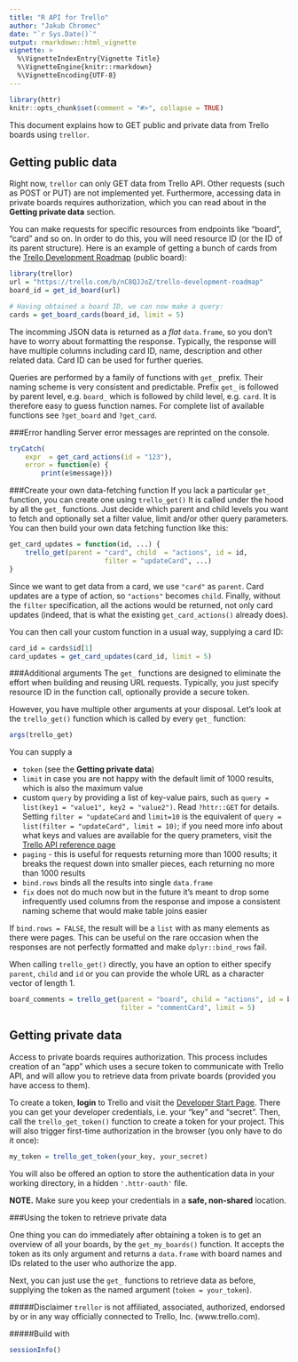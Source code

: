 ```yaml
---
title: "R API for Trello"
author: "Jakub Chromec"
date: "`r Sys.Date()`"
output: rmarkdown::html_vignette
vignette: >
  %\VignetteIndexEntry{Vignette Title}
  %\VignetteEngine{knitr::rmarkdown}
  %\VignetteEncoding{UTF-8}
---
```


```r
library(httr)
knitr::opts_chunk$set(comment = "#>", collapse = TRUE)
```

This document explains how to GET public and private data from Trello boards using `trellor`.

Getting public data
-------------------

Right now, `trellor` can only GET data from Trello API. Other requests (such as POST or PUT) are not implemented yet. Furthermore, accessing data in private boards requires authorization, which you can read about in the **Getting private data** section.

You can make requests for specific resources from endpoints like "board", "card" and so on. In order to do this, you will need resource ID (or the ID of its parent structure). Here is an example of getting a bunch of cards from the [Trello Development Roadmap](https://trello.com/b/nC8QJJoZ/trello-development-roadmap) (public board):

```r
library(trellor)
url = "https://trello.com/b/nC8QJJoZ/trello-development-roadmap"
board_id = get_id_board(url)

# Having obtained a board ID, we can now make a query:
cards = get_board_cards(board_id, limit = 5)
```

The incomming JSON data is returned as a *flat* `data.frame`, so you don't have to worry about formatting the response. Typically, the response will have multiple columns including card ID, name, description and other related data. Card ID can be used for further queries.

Queries are performed by a family of functions with `get_` prefix. Their naming scheme is very consistent and predictable. Prefix `get_` is followed by parent level, e.g. `board_` which is followed by child level, e.g. `card`. It is therefore easy to guess function names. For complete list of available functions see `?get_board` and `?get_card`.

###Error handling
Server error messages are reprinted on the console.

```r
tryCatch(
    expr  = get_card_actions(id = "123"),
    error = function(e) {
        print(e$message)})
```

###Create your own data-fetching function
If you lack a particular `get_` function, you can create one using `trello_get()` It is called under the hood by all the `get_` functions. Just decide which parent and child levels you want to fetch and optionally set a filter value, limit and/or other query parameters. You can then build your own data fetching function like this:

```r
get_card_updates = function(id, ...) {
    trello_get(parent = "card", child  = "actions", id = id, 
                        filter = "updateCard", ...)
}
```

Since we want to get data from a card, we use `"card"` as `parent`. Card updates are a type of action, so `"actions"` becomes `child`. Finally, without the `filter` specification, all the actions would be returned, not only card updates (indeed, that is what the existing `get_card_actions()` already does).

You can then call your custom function in a usual way, supplying a card ID:

```r
card_id = cards$id[1]
card_updates = get_card_updates(card_id, limit = 5)
```

###Additional arguments
The `get_` functions are designed to eliminate the effort when building and reusing URL requests. Typically, you just specify resource ID in the function call, optionally provide a secure token.

However, you have multiple other arguments at your disposal. Let's look at the `trello_get()` function which is called by every `get_` function:

```r
args(trello_get)
```

You can supply a 

* `token` (see the **Getting private data**)
* `limit` in case you are not happy with the default limit of 1000 results, which is also the maximum value
* custom `query` by providing a list of key-value pairs, such as `query = list(key1 = "value1", key2 = "value2")`. Read `?httr::GET` for details. Setting `filter = "updateCard` and `limit=10` is the equivalent of `query = list(filter = "updateCard", limit = 10)`; if you need more info about what keys and values are available for the query prameters, visit the [Trello API reference page](https://developers.trello.com/advanced-reference)
* `paging` - this is useful for requests returning more than 1000 results; it breaks the request down into smaller pieces, each returning no more than 1000 results
* `bind.rows` binds all the results into single `data.frame`
* `fix` does not do much now but in the future it's meant to drop some infrequently used columns from the response and impose a consistent naming scheme that would make table joins easier

If `bind.rows = FALSE`, the result will be a `list` with as many elements as there were pages. This can be useful on the rare occasion when the responses are not perfectly formatted and make `dplyr::bind_rows` fail.

When calling `trello_get()` directly, you have an option to either specify `parent`, `child` and `id` or you can provide the whole URL as a character vector of length 1.

```r
board_comments = trello_get(parent = "board", child = "actions", id = board_id,
                            filter = "commentCard", limit = 5)
```

Getting private data
----------------------

Access to private boards requires authorization. This process includes creation of an "app" which uses a secure token to communicate with Trello API, and will allow you to retrieve data from private boards (provided you have access to them).

To create a token, **login** to Trello and visit the [Developer Start Page](https://developers.trello.com/get-started/start-building#connect). There you can get your developer credentials, i.e. your "key" and "secret". Then, call the `trello_get_token()` function to create a token for your project. This will also trigger first-time authorization in the browser (you only have to do it once):

```r
my_token = trello_get_token(your_key, your_secret)
```

You will also be offered an option to store the authentication data in your working directory, in a hidden `'.httr-oauth'` file.

**NOTE.** Make sure you keep your credentials in a **safe, non-shared** location.

###Using the token to retrieve private data

One thing you can do immediately after obtaining a token is to get an overview of all your boards, by the `get_my_boards()` function. It accepts the token as its only argument and returns a `data.frame` with board names and IDs related to the user who authorize the app.

Next, you can just use the `get_` functions to retrieve data as before, supplying the token as the named argument (`token = your_token`).

#####Disclaimer
`trellor` is not affiliated, associated, authorized, endorsed by or in any way officially connected to Trello, Inc. (www.trello.com).

#####Build with

```r
sessionInfo()
```
